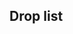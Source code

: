 ==Drop list==
{{Map/Drops
|regular = true
|no_legend = true
|filter_button = true
|nodes = A,D,F,G,H,I,L,N
|boss = N
|Abukuma:N/{S:1.51%}
|Akagi:N/{S:1.19%}
|Akatsuki:A/{S:1.06%  A:0.73%}, D/{S:1.38%  A:0.86%}, F/{A:1.08%  B:1.56%}, G/{S:1.10%  A:0.72%}, H/{A:0.89%  B:1.33%}, I/{A:0.46%}, L/{S:0.32%}
|Aoba:A/{S:2.51%}, D/{S:2.24%  A:0.53%}, F/{S:2.28%  A:1.72%}, G/{S:2.03%  A:0.35%}, H/{S:2.23%  A:1.84%}, I/{S:2.42%  A:2.06%}, L/{S:2.05%}
|Ashigara:A/{S:0.52%}, D/{S:1.60%}, F/{S:2.13%}, G/{S:1.40%}, H/{S:2.29%}, I/{S:1.86%}, L/{S:2.12%}, N/{A:1.66%}
|Atago:F/{S:1.10%}, H/{S:1.11%}, I/{S:1.21%}, L/{S:1.22%}, N/{S:1.98%  A:1.98%}
|Ayanami:A/{S:1.16%  A:0.87%}, D/{S:1.23%  A:0.99%}, F/{S:0.92%  A:0.79%}, G/{S:1.32%  A:0.92%}, H/{S:1.06%  A:0.72%}, I/{S:1.30%  A:0.46%}, L/{S:1.15%}
|Chikuma:A/{S:0.35%}, D/{S:1.12%}, F/{S:1.37%}, G/{S:1.10%}, H/{S:1.18%}, I/{S:1.40%}, L/{S:1.29%}, N/{S:3.56%  A:3.64%}
|Chitose:A/{S:1.37%}, D/{S:1.21%  A:0.61%}, F/{S:1.23%  A:1.08%}, G/{S:1.25%  A:0.82%}, H/{S:1.18%  A:0.68%}, I/{S:1.58%  A:0.92%}, L/{S:0.86%}, N/{A:1.94%}
|Chiyoda:A/{S:1.06%}, D/{S:1.16%  A:0.99%}, F/{S:1.21%  A:0.57%}, G/{S:1.45%  A:0.80%}, H/{S:1.24%  A:0.87%}, I/{S:1.21%  A:1.38%}, L/{S:0.97%}, N/{A:2.06%}
|Choukai:A/{S:1.27%}, D/{S:1.19%}, F/{S:1.18%}, G/{S:1.19%}, H/{S:0.96%  A:0.25%}, I/{S:1.21%  A:0.69%}, L/{S:1.19%}, N/{A:1.92%}
|Furutaka:A/{S:1.22%}, D/{S:1.17%}, F/{S:1.27%  A:0.79%}, G/{S:1.21%}, H/{S:1.15%  A:0.34%}, I/{S:1.40%  A:0.69%}, L/{S:1.29%}
|Fusou:F/{S:0.88%}, H/{S:1.18%}, I/{S:1.40%}, N/{S:6.27%  A:7.19%}
|Haguro:A/{S:1.10%}, D/{S:1.82%}, F/{S:2.36%}, G/{S:2.24%}, H/{S:2.11%}, I/{S:2.42%  A:0.46%}, L/{S:1.94%}, N/{A:1.79%}
|Haruna:F/{S:0.29%}, H/{S:0.44%}, I/{S:1.86%}, N/{S:5.55%  A:4.39%}
|Hibiki:A/{S:1.20%  A:1.20%}, D/{S:1.20%  A:0.86%}, F/{A:0.72%  B:1.04%}, G/{S:1.10%  A:1.05%}, H/{A:1.14%  B:0.67%}, I/{A:1.15%}, L/{S:0.25%}
|Hiei:H/{S:0.17%}, I/{S:1.02%}, N/{S:5.17%  A:4.40%}
|Hiyou:A/{S:0.81%}, D/{S:1.16%}, F/{S:1.11%  A:0.86%}, G/{S:1.10%}, H/{S:1.04%  A:1.12%}, I/{S:1.77%  A:1.61%}, L/{S:1.01%}, N/{S:1.88%  A:3.75%}
|Houshou:A/{S:0.87%  A:1.09%}, D/{S:1.23%  A:0.72%}, F/{S:1.14%  A:0.86%}, G/{S:1.25%  A:1.35%}, H/{S:1.09%  A:1.06%}, I/{S:1.68%  A:1.15%}, L/{S:0.94%}
|Hyuuga:F/{S:1.22%}, H/{S:1.14%}, I/{S:1.02%}, N/{S:3.61%  A:1.60%}
|Ikazuchi:A/{S:0.91%  A:0.85%}, D/{S:0.55%  A:0.76%  B:0.62%}, F/{A:1.36%  B:0.52%}, G/{S:0.80%  A:0.95%  B:0.86%}, H/{A:1.06%  B:0.86%}, I/{A:1.61%}
|Inazuma:A/{S:0.93%  A:0.73%}, D/{S:0.54%  A:1.03%  B:0.94%}, F/{A:1.00%  B:0.52%}, G/{S:0.32%  A:1.15%  B:0.93%}, H/{A:0.78%  B:0.57%}, I/{A:0.69%}
|Ise:F/{S:0.96%}, H/{S:0.84%}, I/{S:1.02%}, N/{S:3.62%  A:1.64%}
|Isuzu:A/{S:1.10%  A:0.73%}, D/{S:1.18%  A:1.08%}, F/{S:1.16%  A:0.86%}, G/{S:1.04%  A:0.82%}, H/{S:1.09%  A:0.95%}, I/{S:1.49%  A:0.46%}, L/{S:1.12%}
|Jintsuu:A/{S:2.01%  A:1.06%}, D/{S:2.21%  A:1.94%}, F/{S:2.21%  A:1.86%}, G/{S:2.07%  A:1.80%}, H/{S:1.92%  A:1.52%  B:0.38%}, I/{S:1.40%  A:1.15%}, L/{S:2.02%}
|Junyou:A/{S:1.37%}, D/{S:1.05%}, F/{S:1.01%  A:1.00%}, G/{S:1.40%}, H/{S:1.07%  A:0.81%}, I/{S:1.30%  A:0.69%}, L/{S:1.04%}, N/{S:1.76%  A:3.66%}
|Kaga:N/{S:1.91%  A:1.55%}
|Kagerou:A/{S:1.02%  A:0.63%}, D/{S:1.12%  A:0.72%}, F/{S:0.53%  A:0.72%}, G/{S:1.12%  A:1.07%}, H/{S:0.54%  A:0.85%  B:0.86%}, I/{A:1.83%}, L/{S:1.37%}
|Kako:A/{S:2.43%}, D/{S:2.31%}, F/{S:2.25%  A:1.15%}, G/{S:2.29%}, H/{S:2.34%  A:1.59%}, I/{S:2.05%  A:1.61%}, L/{S:1.94%}
|Kinu:N/{S:3.65%  A:2.15%}
|Kinugasa:N/{S:3.86%  A:1.74%}
|Kirishima:F/{S:0.54%}, H/{S:0.65%}, I/{S:1.40%}, N/{S:5.35%  A:3.65%}
|Kiso:A/{S:2.66%  A:0.82%}, D/{S:2.39%  A:0.80%}, F/{S:2.13%  A:2.01%}, G/{S:2.42%  A:1.25%}, H/{S:2.04%  A:1.63%}, I/{S:2.05%  A:2.52%}, L/{S:2.12%}
|Kitakami:A/{S:0.91%  A:0.33%}, D/{S:1.05%  A:0.91%}, F/{S:1.08%  A:0.79%}, G/{S:1.29%  A:1.07%}, H/{S:1.09%  A:1.00%}, I/{S:1.21%  A:0.46%}, L/{S:1.37%}, N/{S:1.77%  A:1.68%}
|Kongou:I/{S:0.84%}, N/{S:5.55%  A:5.12%}
|Kuma:N/{S:1.88%  A:1.66%}
|Kuroshio:A/{S:1.10%  A:0.80%}, D/{S:1.14%  A:0.99%}, F/{A:0.65%  B:2.08%}, G/{S:1.01%  A:1.22%}, H/{A:0.81%  B:1.24%}, I/{A:0.92%}, L/{S:1.19%}
|Makigumo:N/{S:1.73%}
|Maya:A/{S:1.25%}, D/{S:1.03%}, F/{S:1.10%}, G/{S:1.27%}, H/{S:1.08%}, I/{S:0.56%  A:1.15%}, L/{S:0.90%}, N/{A:1.52%}
|Mikuma:N/{S:4.29%}
|Mogami:F/{S:1.11%}, H/{S:1.11%}, I/{S:1.68%}, L/{S:0.83%}, N/{S:1.66%  A:2.27%}
|Murasame:A/{S:1.25%  A:0.77%}, D/{S:1.20%  A:0.86%}, F/{A:0.65%  B:1.04%}, G/{S:0.91%  A:0.75%}, H/{A:1.00%  B:1.05%}, I/{A:1.83%}, L/{S:1.19%}
|Mutsu:N/{S:2.12%}
|Myoukou:A/{S:0.31%}, D/{S:1.03%}, F/{S:1.27%}, G/{S:1.17%}, H/{S:1.07%}, I/{S:0.75%}, L/{S:1.33%}, N/{A:1.70%}
|Nachi:A/{S:0.83%}, D/{S:1.16%}, F/{S:2.47%}, G/{S:1.27%}, H/{S:2.11%}, I/{S:2.05%}, L/{S:2.05%}, N/{A:1.70%}
|Nagara:N/{S:1.54%  A:1.77%}
|Naka:A/{S:2.51%  A:1.11%}, D/{S:2.20%  A:1.94%}, F/{S:1.77%  A:1.22%}, G/{S:2.44%  A:1.97%}, H/{S:1.81%  A:1.78%  B:0.95%}, I/{S:1.40%  A:1.38%}, L/{S:2.41%}
|Natori:A/{S:2.30%  A:1.73%}, D/{S:2.15%  A:2.05%}, F/{S:2.41%  A:2.37%}, G/{S:2.65%  A:1.95%}, H/{S:2.34%  A:1.40%}, I/{S:1.96%  A:1.38%}, L/{S:2.77%}
|Ryuujou:A/{S:1.31%}, D/{S:1.06%}, F/{S:1.04%  A:0.36%}, G/{S:1.14%}, H/{S:0.97%  A:0.72%}, I/{S:1.12%  A:0.69%}, L/{S:1.26%}, N/{A:1.83%}
|Sendai:A/{S:1.22%  A:0.99%}, D/{S:1.07%  A:0.86%}, F/{S:0.99%  A:1.58%}, G/{S:1.29%  A:0.82%}, H/{S:1.09%  A:0.61%}, I/{S:0.19%  A:1.38%}, L/{S:1.04%}
|Shigure:A/{S:1.22%  A:0.91%}, D/{S:1.11%  A:0.91%}, F/{A:0.93%  B:0.52%}, G/{S:0.91%  A:0.77%}, H/{A:0.93%  B:0.67%}, I/{A:0.46%}, L/{S:1.22%}
|Shikinami:A/{S:1.27%  A:0.96%}, D/{S:1.29%  A:1.18%}, F/{S:1.07%  A:0.43%}, G/{S:1.51%  A:1.00%}, H/{S:0.99%  A:1.06%}, I/{S:1.12%  A:0.92%}, L/{S:1.33%}
|Shimakaze:N/{S:1.67%}
|Shiranui:A/{S:1.12%  A:1.04%}, D/{S:1.28%  A:1.03%}, F/{S:0.18%  A:0.86%  B:1.04%}, G/{S:1.57%  A:1.17%}, H/{S:0.32%  A:0.81%  B:0.67%}, I/{A:2.06%}, L/{S:1.33%}
|Shiratsuyu:A/{S:1.14%  A:0.87%}, D/{S:1.06%  A:1.05%}, F/{A:1.00%  B:1.56%}, G/{S:1.21%  A:1.00%}, H/{A:0.70%  B:1.14%}, I/{A:1.15%}, L/{S:1.12%}
|Shouhou:A/{S:1.22%}, D/{S:1.17%}, F/{S:1.27%  A:0.93%}, G/{S:1.08%}, H/{S:1.00%  A:0.97%}, I/{S:1.30%  A:0.69%}, L/{S:1.40%}, N/{S:0.36%  A:1.72%}
|Souryuu:I/{S:0.56%}, N/{S:1.83%}
|Takao:F/{S:1.25%}, H/{S:1.08%}, I/{S:1.40%}, L/{S:0.29%}, N/{S:1.66%  A:1.52%}
|Tama:A/{S:2.10%  A:0.85%}, D/{S:2.10%  A:0.93%}, F/{S:2.34%  A:2.01%}, G/{S:2.42%  A:1.02%}, H/{S:2.35%  A:1.82%}, I/{S:2.61%  A:2.98%}, L/{S:2.38%}
|Tatsuta:A/{S:1.41%  A:0.80%}, D/{S:1.03%  A:0.86%}, F/{S:1.02%  A:1.08%}, G/{S:1.10%  A:1.00%}, H/{S:1.05%  A:0.76%}, I/{S:0.75%  A:1.61%}, L/{S:1.58%}, N/{A:1.92%}
|Tenryuu:A/{S:1.18%  A:0.82%}, D/{S:1.22%  A:1.03%}, F/{S:1.19%  A:0.93%}, G/{S:1.32%  A:0.90%}, H/{S:1.06%  A:0.93%}, I/{S:1.40%  A:1.38%}, L/{S:1.12%}, N/{A:1.76%}
|Tone:D/{S:1.13%}, F/{S:1.24%}, G/{S:1.12%}, H/{S:1.06%}, I/{S:1.49%}, L/{S:0.76%}, N/{S:3.68%  A:3.89%}
|Yamashiro:F/{S:1.26%}, H/{S:1.11%}, I/{S:1.86%}, N/{S:6.01%  A:7.26%}
|Yura:A/{S:2.78%  A:1.57%}, D/{S:2.57%  A:1.73%}, F/{S:2.30%  A:2.08%}, G/{S:2.35%  A:1.65%}, H/{S:2.11%  A:1.80%}, I/{S:3.17%  A:2.52%}, L/{S:2.30%}
|Yuubari:N/{S:1.91%  A:1.19%}
|Yuudachi:A/{S:1.16%  A:0.84%}, D/{S:1.12%  A:0.99%}, F/{A:1.15%  B:1.04%}, G/{S:1.14%  A:0.95%}, H/{A:0.85%  B:0.95%}, I/{A:2.29%}, L/{S:0.18%}
|Zuihou:N/{S:1.39%}
}}
